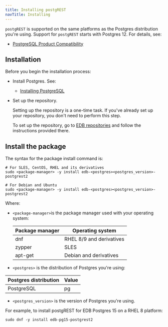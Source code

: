 ```yaml
---
title: Installing postgREST 
navTitle: Installing
---
```


`postgREST` is supported on the same platforms as the Postgres distribution you're using. Support for `postgREST` starts with Postgres 12. For details, see:

- [PostgreSQL Product Compatibility](https://www.enterprisedb.com/resources/platform-compatibility#pg)

## Installation

Before you begin the installation process:

- Install Postgres. See: 

  - [Installing PostgreSQL](https://www.postgresql.org/download/) 

- Set up the repository.

  Setting up the repository is a one-time task. If you've already set up your repository, you don't need to perform this step.

  To set up the repository, go to [EDB repositories](https://www.enterprisedb.com/repos-downloads) and follow the instructions provided there.

## Install the package

The syntax for the package install command is:

```shell
# For SLES, CentOS, RHEL and its derivatives
sudo <package-manager> -y install edb-<postgres><postgres_version>-postgrest2

# For Debian and Ubuntu
sudo <package-manager> -y install edb-<postgres><postgres_version>-postgrest2
```

Where: 
- `<package-manager>`is the package manager used with your operating system:

  | Package manager |             Operating system     |
  | --------------- | -------------------------------- |
  | dnf             | RHEL 8/9 and derivatives         |
  | zypper          | SLES                             |
  | apt-get         | Debian and derivatives           |

- `<postgres>` is the distribution of Postgres you're using:

 |    Postgres distribution     |   Value    |
 | ---------------------------- | ---------- |
 | PostgreSQL                   | pg         |

- `<postgres_version>` is the version of Postgres you're using.

For example, to install postgREST for EDB Postgres 15 on a RHEL 8 platform:

```shell
sudo dnf -y install edb-pg15-postgrest2
```





